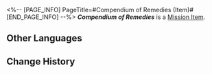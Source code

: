 <%-- [PAGE_INFO]
PageTitle=#Compendium of Remedies (Item)#
[END_PAGE_INFO] --%>
{{Item Infobox
|title       = ''Compendium of Remedies''
|id          = 140225
|image       = Item Compendium of Remedies (Item).png{{subst:void|<!--$UPLOAD:<<SpriteOutput/ItemFigures/140225.png>-<Item Compendium of Remedies (Item).png>-<Item Icons>>-->}}
|type        = Mission Item
|invCategory = Missions
|rarity      = 3
|effect      = 
|description = A Xianzhou medical compendium compiled by the Alchemy Commission. It includes prescriptions to many decoctions and have been listed in the ''Required Reading for New Recruits to the Alchemy Commission'' list.
}}
{{Description|''"Memorize these, you will be tested on them."''}}
'''''Compendium of Remedies''''' is a [[Mission Item]].

==Other Languages==
{{Other Languages
|en   = ''Compendium of Remedies''
|zhs  = 《要药分剂》
|zht  = 《要藥分劑》
|ja   = 『要薬分剤』
|ko   = ≪요약분제≫
|es   = «Recopilación de remedios»
|fr   = ''Recueil de remèdes''
|ru   = Атлас лекарственных средств
|th   = "ตำรับยารักษา"
|vi   = Cẩm Nang Y Dược
|de   = „Kompendium der Arzneimittel“
|id   = "Kompendium Obat"
|pt   = "Compêndio de Remédios"
}}

==Change History==
{{Change History|1.2}}